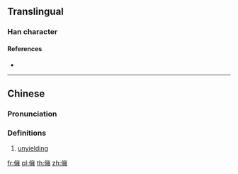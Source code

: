 {{character info/new}}
==Translingual==

===Han character===
{{Han char|rn=9|rad=人|as=13|sn=15|four=|canj=OYVG|ids=⿰亻雍}}

====References====
* {{Han ref|kx=0119.140|hdz=10228.010|uh=3495|ud=13461}}

----

==Chinese==
{{zh-forms}}

===Pronunciation===
{{zh-pron
|m=yāng
|c=zoeng1
|c-t=
|g=
|h=pfs=
|j=
|md=
|mn=
|mn-t=
|w=
|x=
|mc=y
|oc=y
|cat=v
}}

===Definitions===
{{zh-hanzi}}

# [[unyielding]]

[[fr:㒕]]
[[pl:㒕]]
[[th:㒕]]
[[zh:㒕]]
